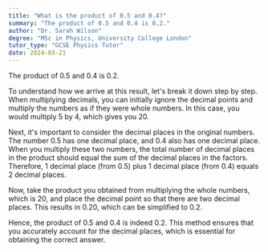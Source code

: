 ```yaml
---
title: "What is the product of 0.5 and 0.4?"
summary: "The product of 0.5 and 0.4 is 0.2."
author: "Dr. Sarah Wilson"
degree: "MSc in Physics, University College London"
tutor_type: "GCSE Physics Tutor"
date: 2024-03-21
---
```


The product of $0.5$ and $0.4$ is $0.2$.

To understand how we arrive at this result, let's break it down step by step. When multiplying decimals, you can initially ignore the decimal points and multiply the numbers as if they were whole numbers. In this case, you would multiply $5$ by $4$, which gives you $20$.

Next, it's important to consider the decimal places in the original numbers. The number $0.5$ has one decimal place, and $0.4$ also has one decimal place. When you multiply these two numbers, the total number of decimal places in the product should equal the sum of the decimal places in the factors. Therefore, $1$ decimal place (from $0.5$) plus $1$ decimal place (from $0.4$) equals $2$ decimal places.

Now, take the product you obtained from multiplying the whole numbers, which is $20$, and place the decimal point so that there are two decimal places. This results in $0.20$, which can be simplified to $0.2$.

Hence, the product of $0.5$ and $0.4$ is indeed $0.2$. This method ensures that you accurately account for the decimal places, which is essential for obtaining the correct answer.
    